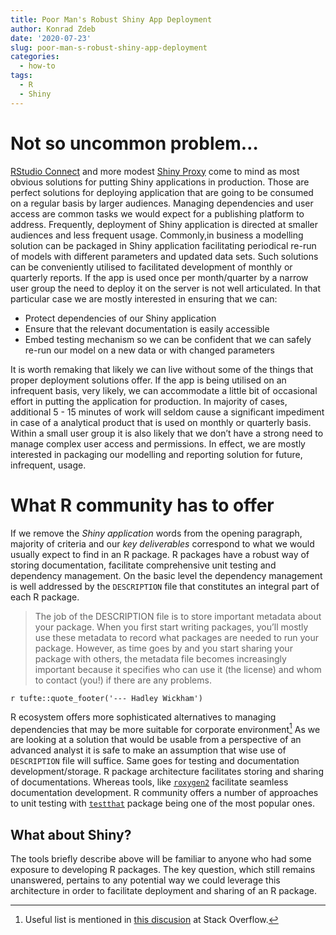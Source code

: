 ```yaml
---
title: Poor Man's Robust Shiny App Deployment
author: Konrad Zdeb
date: '2020-07-23'
slug: poor-man-s-robust-shiny-app-deployment
categories:
  - how-to
tags:
  - R
  - Shiny
---
```


# Not so uncommon problem...

[RStudio Connect](https://rstudio.com/products/connect/) and more modest [Shiny Proxy](https://www.shinyproxy.io) come to mind as most obvious solutions for putting Shiny applications in production. Those are perfect solutions for deploying application that are going to be consumed on a regular basis by larger audiences. Managing dependencies and user access are common tasks we would expect for a publishing platform to address. Frequently, deployment of Shiny application is directed at smaller audiences and less frequent usage. Commonly,in business a modelling solution can be packaged in Shiny application facilitating periodical re-run of models with different parameters and updated data sets. Such solutions can be conveniently utilised to facilitated development of monthly or quarterly reports. If the app is used once per month/quarter by a narrow user group the need to deploy it on the server is not well articulated. In that particular case we are mostly interested in ensuring that we can:

- Protect dependencies of our Shiny application
- Ensure that the relevant documentation is easily accessible
- Embed testing mechanism so we can be confident that we can safely re-run our model on a new data or with changed parameters

It is worth remaking that likely we can live without some of the things that proper deployment solutions offer. If the app is being utilised on an infrequent basis, very likely, we can accommodate a little bit of occasional effort in putting the application for production. In majority of cases, additional 5 - 15 minutes of work will seldom cause a significant impediment in case of a analytical product that is used on monthly or quarterly basis. Within a small user group it is also likely that we don't have a strong need to manage complex user access and permissions. In effect, we are mostly interested in packaging our modelling and reporting solution for future, infrequent, usage.

# What R community has to offer

If we remove the *Shiny application* words from the opening paragraph, majority of criteria and our *key deliverables* correspond to what we would usually expect to find in an R package. R packages have a robust way of storing documentation, facilitate comprehensive unit testing and dependency management. On the basic level the dependency management is well addressed by the `DESCRIPTION` file that constitutes an integral part of each R package.

> The job of the DESCRIPTION file is to store important metadata about your package. When you first start writing packages, you’ll mostly use these metadata to record what packages are needed to run your package. However, as time goes by and you start sharing your package with others, the metadata file becomes increasingly important because it specifies who can use it (the license) and whom to contact (you!) if there are any problems.

`r tufte::quote_footer('--- Hadley Wickham')`

R ecosystem offers more sophisticated alternatives to managing dependencies that may be more suitable for corporate environment^[Useful list is mentioned in [this discusion](https://stackoverflow.com/q/43018752/1655567) at Stack Overflow.] As we are looking at a solution that would be usable from a perspective of an advanced analyst it is safe to make an assumption that wise use of `DESCRIPTION` file will suffice. Same goes for testing and documentation development/storage. R package architecture facilitates storing and sharing of documentations. Whereas tools, like [`roxygen2`](https://roxygen2.r-lib.org) facilitate seamless documentation development. R community offers a number of approaches to unit testing with  [`testthat`](https://testthat.r-lib.org) package being one of the most popular ones. 

## What about Shiny?

The tools briefly describe above will be familiar to anyone who had some exposure to developing R packages. The key question, which still remains unanswered, pertains to any potential way we could leverage this architecture in order to facilitate deployment and sharing of an R package. 
